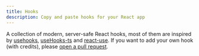 ---
title: Hooks
description: Copy and paste hooks for your React app
---

A collection of modern, server-safe React hooks, most of them are inspired by [usehooks](https://github.com/uidotdev/usehooks), [useHooks-ts](https://github.com/juliencrn/usehooks-ts) and [react-use](https://github.com/streamich/react-use).
If you want to add your own hook (with credits), please [open a pull request](https://github.com/mehdibha/rcopy/pulls).
